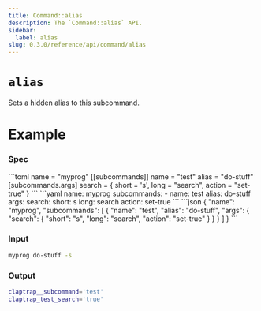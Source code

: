```yaml
---
title: Command::alias
description: The `Command::alias` API.
sidebar:
  label: alias
slug: 0.3.0/reference/api/command/alias
---
```



# `alias` <LinkButton href="https://docs.rs/clap/latest/clap/struct.Command.html#method.alias" icon="open-book" variant="minimal" />

<Badge text="since 0.1.0" size="small" />

Sets a hidden alias to this subcommand.

# Example

### Spec

<Tabs syncKey="format">
  <TabItem label="TOML">
    ```toml
    name = "myprog"
    [[subcommands]]
    name = "test"
    alias = "do-stuff"
    [subcommands.args]
    search = { short = 's', long = "search", action = "set-true" }
    ```
  </TabItem>

  <TabItem label="YAML">
    ```yaml
    name: myprog
    subcommands:
    - name: test
      alias: do-stuff
      args:
        search:
          short: s
          long: search
          action: set-true
    ```
  </TabItem>

  <TabItem label="JSON">
    ```json
    {
      "name": "myprog",
      "subcommands": [
        {
          "name": "test",
          "alias": "do-stuff",
          "args": {
            "search": {
              "short": "s",
              "long": "search",
              "action": "set-true"
            }
          }
        }
      ]
    }
    ```
  </TabItem>
</Tabs>

### Input

```bash
myprog do-stuff -s
```

### Output

```bash
claptrap__subcommand='test'
claptrap_test_search='true'
```
